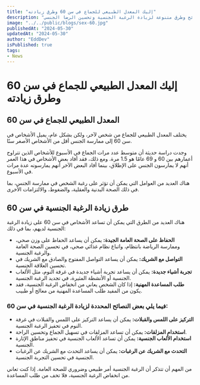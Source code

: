 ```yaml
---
title: "إليك المعدل الطبيعي للجماع في سن 60 وطرق زيادته"
description: "تتناول هذه المقالة المعدل الطبيعي للجماع للأشخاص في سن الستين، والذي يبلغ في المتوسط 1.5 مرة في الأسبوع، وتقدم نصائح وطرق متنوعة لزيادة الرغبة الجنسية وتحسين الرضا الجنسي."
image: "../../public/blogs/sex-60.jpg"
publishedAt: "2024-05-30"
updatedAt: "2024-05-30" 
author: "EddDev"
isPublished: true
tags:
- News
---
```


# إليك المعدل الطبيعي للجماع في سن 60 وطرق زيادته

## المعدل الطبيعي للجماع في سن 60

يختلف المعدل الطبيعي للجماع من شخص لآخر، ولكن بشكل عام، يميل الأشخاص في سن 60 إلى ممارسة الجنس أقل من الأشخاص الأصغر سنًا.

وجدت دراسة حديثة أن متوسط ​​عدد مرات الجماع في الأسبوع للأشخاص الذين تتراوح أعمارهم بين 60 و 69 عامًا هو 1.5 مرة. ومع ذلك، فقد أفاد بعض الأشخاص في هذا العمر أنهم لا يمارسون الجنس على الإطلاق، بينما أفاد البعض الآخر أنهم يمارسونه عدة مرات في الأسبوع.

هناك العديد من العوامل التي يمكن أن تؤثر على رغبة الشخص في ممارسة الجنس، بما في ذلك الصحة البدنية والعقلية، والضغوط، والالتزامات الأخرى.

## طرق زيادة الرغبة الجنسية في سن 60

هناك العديد من الطرق التي يمكن أن تساعد الأشخاص في سن 60 على زيادة الرغبة الجنسية لديهم، بما في ذلك:

- **الحفاظ على الصحة العامة الجيدة:** يمكن أن يساعد الحفاظ على وزن صحي، وممارسة الرياضة بانتظام، واتباع نظام غذائي صحي، في تحسين الصحة العامة والرغبة الجنسية.
- **التواصل مع الشريك:** يمكن أن يساعد التواصل المفتوح والصادق مع الشريك في تحسين العلاقة الجنسية.
- **تجربة أشياء جديدة:** يمكن أن يساعد تجربة أشياء جديدة في غرفة النوم، مثل الألعاب الجنسية أو الأنشطة المثيرة، في تجديد الرغبة الجنسية.
- **طلب المساعدة المهنية:** إذا كان الشخص يعاني من انخفاض الرغبة الجنسية، فقد يكون من المفيد طلب المساعدة المهنية من معالج أو طبيب.

### فيما يلي بعض النصائح المحددة لزيادة الرغبة الجنسية في سن 60:

- **التركيز على اللمس والقبلات:** يمكن أن يساعد التركيز على اللمس والقبلات في غرفة النوم في تحفيز الرغبة الجنسية.
- **استخدام المزلقات:** يمكن أن تساعد المزلقات في تسهيل الجماع وتحسين الراحة.
- **استخدام الألعاب الجنسية:** يمكن أن تساعد الألعاب الجنسية في تحفيز مناطق الإثارة الجنسية.
- **التحدث مع الشريك عن الرغبات:** يمكن أن يساعد التحدث مع الشريك عن الرغبات الجنسية في تحسين التجربة الجنسية.

من المهم أن تتذكر أن الرغبة الجنسية أمر طبيعي وضروري للصحة العامة. إذا كنت تعاني من انخفاض الرغبة الجنسية، فلا تخف من طلب المساعدة.

